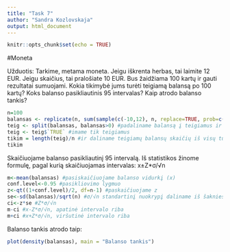 ```yaml
---
title: "Task 7"
author: "Sandra Kozlovskaja"
output: html_document
---
```


```r
knitr::opts_chunk$set(echo = TRUE)
```

#Moneta

Užduotis: Tarkime, metama moneta. Jeigu iškrenta herbas, tai laimite 12 EUR. Jeigu skaičius, tai pralošiate 10 EUR. Bus žaidžiama 100 kartų ir gauti rezultatai sumuojami. Kokia tikimybė jums turėti teigiamą balansą po 100 kartų? Koks balanso pasikliautinis 95 intervalas? Kaip atrodo balanso tankis?

```r
n=100
balansas <- replicate(n, sum(sample(c(-10,12), n, replace=TRUE, prob=c(1/2, 1/2)))) #100 kartų sumuojami -10 ir +12 su tikimybe 1/2 abiems, pasikartojimai galimi
teig <- split(balansas, balansas>0) #padaliname balansą į teigiamus ir neigiamus
teig <- teig$`TRUE` #imame tik teigiamus
tikim = length(teig)/n #ir daliname teigiamų balansų skaičių iš visų turimų balansų skaičiaus, taip gauname tikimybę gauti teigiamą balansą
tikim
```

Skaičiuojame balanso pasikliautinį 95 intervalą. Iš statistikos žinome formulę, pagal kurią skaičiuojamas intervalas: x±Z*σ/√n

```r
m<-mean(balansas) #pasiskaičiuojame balanso vidurkį (x)
conf.level<-0.95 #pasikliovimo lygmuo
z<-qt((1+conf.level)/2, df=n-1) #paskaičiuojame z
se<-sd(balansas)/sqrt(n) #σ/√n standartinį nuokrypį daliname iš šaknies iš imties didumo
ci<-z*se #Z*σ/√n
m-ci #x-Z*σ/√n, apatinė intervalo riba
m+ci #x+Z*σ/√n, viršutinė intervalo riba
```

Balanso tankis atrodo taip:
```r
plot(density(balansas), main = "Balanso tankis")
```